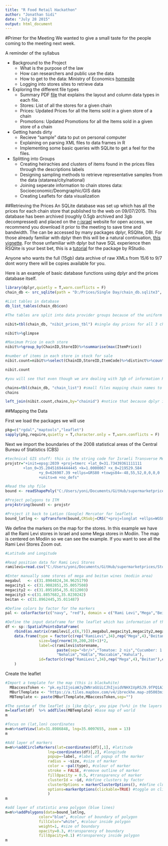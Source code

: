```yaml
---
title: "R Food Retail Hackathon"
author: "Jonathan Sidi"
date: "July 28 2015"
output: html_document
---
```

#Primer for the Meeting
We wanted to give a small taste for the people coming to the meeting next week. 

A reminder of the syllabus

  - Background to the Project
    - What is the purpose of the law
    - How can researchers and public use the data
    - How to get to the data: Ministry of Economics [homesite](http://www.economy.gov.il/Trade/ConsumerProtection/Pages/PriceTransparencyRegulations.aspx)
    - Logging into stores sites to retrieve data
  - Exploring the different file types
    - Summary PDF [file](https://github.com/yonicd/supermarketprices/raw/master/Table%20Layout%20Regulations%20(Hebrew).pdf) that explains the layout and column data types in each file.
    - Stores: List of all the stores for a given chain
    - Prices: Updated Prices for all the Items sold in a given store of a chain
    - Promotions: Updated Promotions for all the Items sold in a given store of a chain
  - Getting hands dirty
    - Recieve "sample" data to put on personal computer
    - Explaining on parsing XML files to data frames in R
    - Implementing some basic queries with SQLite to get a feel for the files.
  - Splitting into Groups
    - Creating heirachies and clusters of items found in the prices files through the descriptions labels
    - Designing sampling methods to retrieve representative samples from the data (statarea/city/national)
    - Joining seperate information to chain stores data: Socioeconomic/Deomgraphic/GIS data
    - Creating Leaflets for data visualization


##Retrieving the Prices
An SQLite database was set up which has all the prices for each chain store that published to the web on 09/07/2015. This database has been archived (roughly 0.5gb archived and 3gb decompressed) and placed on the [r-israel](http://r-israel.com/wp-content/uploads/extra/chain_db.zip) website for open access, we recommend you download it prior to the meeting to save time and bandwidth. The can be accessed by many packages dplyr, RSQlite, DBI. For those already familiar with dplyr then this will be a natural continuation, [this vignette](https://cran.r-project.org/web/packages/dplyr/vignettes/databases.html). For those unfamiliar with dplyr but have SQL experience then RSQlite is your best bet, this is a [tutorial](http://blog.rstudio.org/2014/10/25/rsqlite-1-0-0/) for the package by RStudio.

Anyone who wants the full (15gb) data archive of raw XMLs from 15/6 to 9/7 dont worry there will be copies available for you. 

Here is an example of basic database functions using dplyr and the prices database itself.

```r
library(dplyr,quietly = T,warn.conflicts = F)
chain_db <- src_sqlite(path = "D:/Prices/Single Day/chain_db.sqlite3", create = F)

#List tables in database
db_list_tables(chain_db$con)

#The tables are split into data provider groups because of the uniform xml formats within each group, cerebus and nibit give data for 7 and 3 chains respectively. 

nibit=tbl(chain_db, "nibit_prices_tbl") #single day prices for all 3 chains in nibit

nibit%>%glimpse

#Maximum Price in each store
nibit%>%group_by(ChainID,StoreID)%>%summarise(max(ItemPrice))

#number of items in each store in stock for sale
nibit.count=nibit%>%select(ChainID,StoreID,ItemCode)%>%distinct%>%count(ChainID,StoreID)

nibit.count

#you will see that even though we are dealing with 3gb of information R is responding fast, this is because you arent actually retrieving the data in with the functions only the outputs.

chains=tbl(chain_db, "chain_list") #small files mapping chain names to chain ids
chains

left_join(nibit.count,chains,by="chainid") #notice that because dplyr is converting the syntax to sql it is not case sensitive anymore. 
```


##Mapping the Data

First we load the packages we will use
```r
pkg=c("rgdal","maptools","leaflet")
sapply(pkg,require,quietly = T,character.only = T,warn.conflicts = F)
```

Next we import the boundaries of the 2008 statistical areas of the Central Bureau of Statistics (CBS)
```r
#technical GIS stuff: this is the string code for Israeli Transverse Mercator (ITM) which is the grid israel uses for mapping.
projstr="+init=epsg:2039 +proj=tmerc +lat_0=31.73439361111111
        +lon_0=35.20451694444445 +k=1.0000067 +x_0=219529.584
               +y_0=626907.39 +ellps=GRS80 +towgs84=-48,55,52,0,0,0,0
               +units=m +no_defs"

#Read the shp file
bound <- readShapePoly("C:/Users/yoni/Documents/GitHub/supermarketprices/stat_polygon_gis/lamas_statistics08.shp")

#Project polygons to ITM
proj4string(bound) <- projstr

#Project it back to LatLon (Google) Mercator for leaflets
bound_latlng <- spTransform(bound,CRSobj=CRS("+proj=longlat +ellps=WGS84 +datum=WGS84 +no_defs"))
```

We define the markers on the map for the stores. In this example we have all the Rami Levi stores in Israel and some Mega stores in Modiin. The map is centered on Modiin so we can see the example. If you want to see all the Rami Levi Stores Zoom out.
```r

#Latitude and Longitude

#Read position data for Rami Levi Stores
ramilevi=read.csv("C:/Users/yoni/Documents/GitHub/supermarketprices/Stores/ramilevistoressite.csv")

#Enter manually some stores of mega and beitan wines (modiin area)
megabul   <- c(31.8904824,34.9625179)
megacity1 <- c(31.9082851,35.0057508)
megacity2 <- c(31.8951054,35.0212003)
megacity3 <-c(31.8857682,35.0230242)
beitan <- c(31.8962445,35.011487)

#Define colors by factor for the markers
pal <- colorFactor(c("navy", "red"), domain = c("Rami Levi","Mega","Beitan"))

#Define the input dataframe for the leaflet which has information of the lat lon and characteristics of the markers
df <- sp::SpatialPointsDataFrame(
    rbind(as.matrix(ramilevi[,c(6,7)]),megabul,megacity1,megacity2,megacity3,beitan),
    data.frame(type = factor(c(rep("RamiLevi",34),rep("Mega",4),"Beitan"),c("RamiLevi","Mega","Beitan")),
               size=log(rnorm(39,200,20)+1)*2,
               label=c(ramilevi$storename,
                       paste(sep="<br/>","Tomatoe: 2 nis","Cucumber: 1 nis"),
                       "Nehalim","HaEla","Maccabim","Hahula"),
               id=factor(c(rep("RamiLevi",34),rep("Mega",4),"Beitan"),c("RamiLevi","Mega","Beitan")))
    )
```
  

Create the leaflet  
```r
#Import a template for the map (this is blackwhite)
  MBaccessToken <- "pk.eyJ1IjoiaWJyZWNraGUiLCJhIjoidVNHX1VpRSJ9.9fPQ1A3rdxyCAzPkeYSYEQ"
  MBurlTemplate <- "https://a.tiles.mapbox.com/v4/ibreckhe.map-z05003mi/{z}/{x}/{y}.png?access_token="
  MBTemplate <- paste(MBurlTemplate,MBaccessToken,sep="")  

#The syntax of the leaflet is like dplyr, you pipe (%>%) in the layers    
m=leaflet(df)  %>% addTiles(MBTemplate) #base map of world
m

#focus on (lat,lon) coordinates
m=m%>%setView(lat=31.8986848, lng=35.0097655, zoom = 13) 
m

#Add layer of markers
m=m%>%addCircleMarkers(lat=coordinates(df)[,1], #latitude
                   lng=coordinates(df)[,2], #longitude
                   popup=~label, #label of popup of the marker
                   radius = ~size, #size of marker
                   color = ~pal(type), #colour of marker
                   stroke = FALSE, #remove outline of marker
                   fillOpacity = 0.5, #transparency of marker
                   clusterId = ~id, #define clusters by factor
                   clusterOptions = markerClusterOptions(), #define cluster options
                   options=markerOptions(clickable=TRUE) #toggle on clicking of marker for popup
                   )
m

#add layer of statistic area polygon (blue lines)
m=m%>%addPolygons(data=bound_latlng,
               color="blue", #colour of boundary of polygon
               fillColor="white", #colour inside polygon
               weight=1, #size of boundary
               opacity=0.3, #transparency of boundary
               fillOpacity=0.1) #transparency inside polygon
m
```
